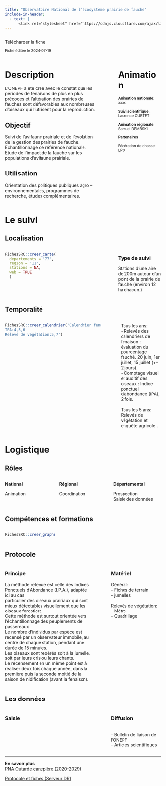 ```yaml
---
title: "Observatoire National de l’écosystème prairie de fauche"
include-in-header:
  - text: |
      <link rel="stylesheet" href="https://cdnjs.cloudflare.com/ajax/libs/font-awesome/6.0.0-beta3/css/all.min.css">
---
```


:::::::::::::: {.columns}
::: {.column width="70%"}
<a href="onepf.xlsx" class="btn btn-primary" download>
  <i class="fas fa-file-arrow-down"></i> Télécharger la fiche
</a>

<small>Fiche éditée le 2024-07-19</small>

:::
::: {.column width="5%"}
:::
::: {.column width="25%"}


:::
::::::::::::::


:::::::::::::: {.columns}
::: {.column width="65%"}
# Description

L’ONEPF a été crée avec le constat que les périodes de fenaisons de plus en plus précoces et l’altération des prairies de fauches sont défavorables aux nombreuses d’oiseaux qui l’utilisent pour la reproduction.


## Objectif

Suivi de l’avifaune prairiale et de l’évolution de la gestion des prairies de fauche. Echantillonnage de référence nationale. Etude de l’impact de la fauche sur les populations d’avifaune prairiale.

## Utilisation

Orientation des politiques publiques agro –environnementales, programmes de recherche, études complémentaires. 
:::
::: {.column width="5%"}
:::
::: {.column width="30%"}
# Animation
<small>
<b>Animation nationale</b>:<br>xxxx<br><br><b>Suivi scientifique</b>:<br>Laurence CURTET<br><br><b>Animation régionale</b>:<br>Samuel DEMBSKI

<b>Partenaires</b>

Fédération de chasse<br>LPO
</small>
:::
::::::::::::::

# Le suivi

## Localisation
:::::::::::::: {.columns}
::: {.column width="67%"}

```r
FichesSRC::creer_carte(
  departements = '77',
  region = '11',
  stations = NA,
  web = TRUE
  )
```

:::
:::{.column width="3%"}
:::
:::{.column width="30%"}
### Type de suivi
Stations d’une aire de 200m autour d’un point de la prairie de fauche (environ 12 ha chacun.)
:::
::::::::::::::
## Temporalité
:::::::::::::: {.columns}
::: {.column width="67%"}


```r
FichesSRC::creer_calendrier('Calendrier fenaison:6,7
IPA:4,5,6
Relevé de végétation:5,7')
```


:::
::: {.column width="5%"}
:::
::: {.column width="28%"}
Tous les ans: <br>- Relevés des calendriers de fenaison :  évaluation du pourcentage fauché. 20 juin, 1er juillet, 15 juillet (+- 2 jours).<br>- Comptage visuel et auditif des oiseaux : Indice ponctuel d’abondance (IPA), 2 fois.<br><br>Tous les 5 ans: <br>Relevés de végétation et enquête agricole .
:::
::::::::::::::

# Logistique

## Rôles
:::::::::::::: {.columns}
::: {.column width="33%"}
<b>National</b>

Animation
:::
::: {.column width="33%"}
<b>Régional</b>

Coordination
:::
::: {.column width="33%"}
<b>Départemental</b>

Prospection<br>Saisie des données
:::
::::::::::::::

## Compétences et formations

:::::::::::::: {.columns}
::: {.column width="35%"}

```r
FichesSRC::creer_graphe_expertise('Maitrise', '1')
```


:::
::: {.column width="5%"}
:::
::: {.column width="60%"}

:::
::::::::::::::


## Protocole
:::::::::::::: {.columns}
::: {.column width="60%"}
### Principe

La méthode retenue est celle des Indices Ponctuels d’Abondance (I.P.A.), adaptée ici au cas <br>particulier des oiseaux prairiaux qui sont mieux détectables visuellement que les oiseaux forestiers. <br>Cette méthode est surtout orientée vers l’échantillonnage des peuplements de passereaux<br>Le nombre d’individus par espèce est recensé par un observateur immobile, au centre de chaque station, pendant une durée de 15 minutes. <br>Les oiseaux sont repérés soit à la jumelle, soit par leurs cris ou leurs chants. <br>Le recensement en un même point est à réaliser deux fois chaque année, dans la première puis la seconde moitié de la saison de nidification (avant la fenaison). 
:::
::: {.column width="5%"}
:::
::: {.column width="35%"}
### Matériel

Général:<br>- Fiches de terrain<br>- jumelles<br><br>Relevés de végétation:<br>- Mètre<br>- Quadrillage
:::
::::::::::::::

## Les données

:::::::::::::: {.columns}
::: {.column width="60%"}
### Saisie


:::
::: {.column width="5%"}
:::
::: {.column width="35%"}
### Diffusion

<br>- Bulletin de liaison de l'ONEPF<br>- Articles scientifiques
:::
::::::::::::::

<hr>

<div class="card">
  <b>En savoir plus</b><br>
  <a href="https://outardecanepetiere.fr/le-plan-national-d-actions/le-3e-plan-national-d-actions-2020-2029">PNA Outarde canepière (2020-2029)</a><br>
  
  
  <a href="\\ad.intra\dfs\COMMUNS\REGIONS\IDF\DR\05_CONNAISSANCE\ONEPF\01_Documentation"> Protocole et fiches (Serveur DR)</a><br>
  
  
</div>
